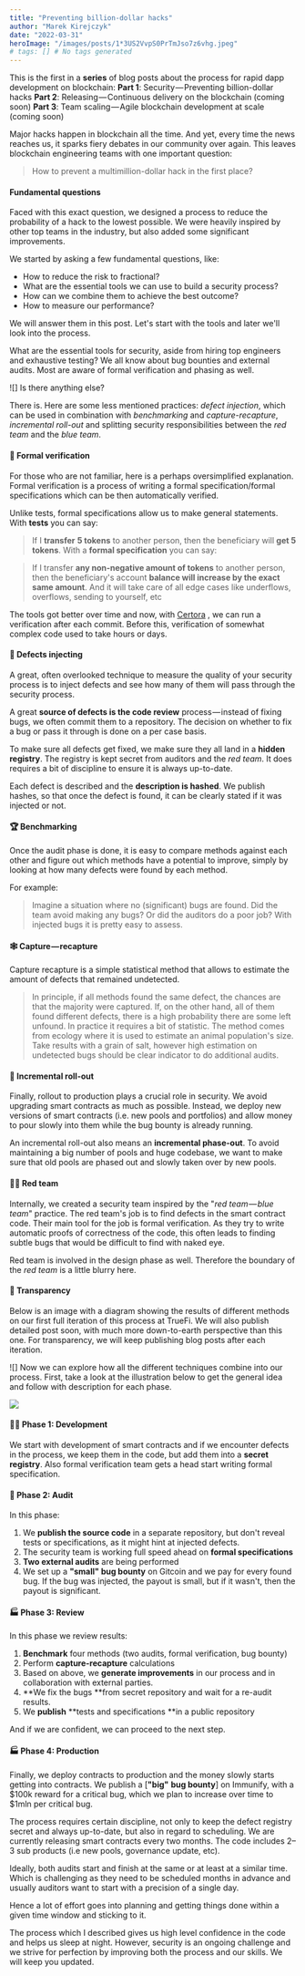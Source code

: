 ```yaml
---
title: "Preventing billion-dollar hacks"
author: "Marek Kirejczyk"
date: "2022-03-31"
heroImage: "/images/posts/1*3US2VvpS0PrTmJso7z6vhg.jpeg"
# tags: [] # No tags generated
---
```


This is the first in a **series** of blog posts about the process for rapid dapp development on blockchain:
**Part 1**: Security — Preventing billion-dollar hacks
**Part 2**: Releasing — Continuous delivery on the blockchain (coming soon)
**Part 3**: Team scaling — Agile blockchain development at scale (coming soon)

Major hacks happen in blockchain all the time. And yet, every time the news reaches us, it sparks fiery debates in our community over again.
This leaves blockchain engineering teams with one important question:

> How to prevent a multimillion-dollar hack in the first place?
#### Fundamental questions
Faced with this exact question, we designed a process to reduce the probability of a hack to the lowest possible. We were heavily inspired by other top teams in the industry, but also added some significant improvements.

We started by asking a few fundamental questions, like:

- How to reduce the risk to fractional?
- What are the essential tools we can use to build a security process?
- How can we combine them to achieve the best outcome?
- How to measure our performance?

We will answer them in this post. Let's start with the tools and later we'll look into the process.

What are the essential tools for security, aside from hiring top engineers and exhaustive testing? We all know about bug bounties and external audits. Most are aware of formal verification and phasing as well.

![]
Is there anything else?

There is. Here are some less mentioned practices: *defect injection*, which can be used in combination with *benchmarking* and *capture-recapture*, *incremental roll-out* and splitting security responsibilities between the *red team* and the *blue team*.

#### 🧮 Formal verification
For those who are not familiar, here is a perhaps oversimplified explanation. Formal verification is a process of writing a formal specification/formal specifications which can be then automatically verified.

Unlike tests, formal specifications allow us to make general statements. 
With **tests** you can say:

> If I **transfer** **5 tokens** to another person, then the beneficiary will **get 5 tokens**.
With a **formal specification** you can say:

> If I transfer **any non-negative amount of tokens** to another person, then the beneficiary's account **balance will increase by the exact same amount**.
And it will take care of all edge cases like underflows, overflows, sending to yourself, etc

The tools got better over time and now, with [Certora](https://www.certora.com/) , we can run a verification after each commit. Before this, verification of somewhat complex code used to take hours or days.

#### 🐞 Defects injecting
A great, often overlooked technique to measure the quality of your security process is to inject defects and see how many of them will pass through the security process.

A great **source of defects is the code review** process — instead of fixing bugs, we often commit them to a repository. The decision on whether to fix a bug or pass it through is done on a per case basis.

To make sure all defects get fixed, we make sure they all land in a **hidden registry**. The registry is kept secret from auditors and the *red team*. 
It does requires a bit of discipline to ensure it is always up-to-date.

Each defect is described and the **description is hashed**. We publish hashes, so that once the defect is found, it can be clearly stated if it was injected or not.

#### 🏆 Benchmarking
Once the audit phase is done, it is easy to compare methods against each other and figure out which methods have a potential to improve, simply by looking at how many defects were found by each method.

For example:

> Imagine a situation where no (significant) bugs are found. Did the team avoid making any bugs? Or did the auditors do a poor job? With injected bugs it is pretty easy to assess.
#### 🕸 Capture — recapture
Capture recapture is a simple statistical method that allows to estimate the amount of defects that remained undetected.

> In principle, if all methods found the same defect, the chances are that the majority were captured. If, on the other hand, all of them found different defects, there is a high probability there are some left unfound.
In practice it requires a bit of statistic. The method comes from ecology where it is used to estimate an animal population's size. Take results with a grain of salt, however high estimation on undetected bugs should be clear indicator to do additional audits.

#### 🎢 Incremental roll-out
Finally, rollout to production plays a crucial role in security. We avoid upgrading smart contracts as much as possible. Instead, we deploy new versions of smart contracts (i.e. new pools and portfolios) and allow money to pour slowly into them while the bug bounty is already running.

An incremental roll-out also means an **incremental phase-out**. To avoid maintaining a big number of pools and huge codebase, we want to make sure that old pools are phased out and slowly taken over by new pools.

#### 👮‍♂️ Red team
Internally, we created a security team inspired by the "*red team* — *blue team*" practice. The red team's job is to find defects in the smart contract code. Their main tool for the job is formal verification. As they try to write automatic proofs of correctness of the code, this often leads to finding subtle bugs that would be difficult to find with naked eye.

Red team is involved in the design phase as well. Therefore the boundary of the *red team* is a little blurry here.

#### 📖 Transparency
Below is an image with a diagram showing the results of different methods on our first full iteration of this process at TrueFi. We will also publish detailed post soon, with much more down-to-earth perspective than this one. For transparency, we will keep publishing blog posts after each iteration.

![]
Now we can explore how all the different techniques combine into our process. First, take a look at the illustration below to get the general idea and follow with description for each phase.

![](/images/posts/1*-trf_U9uKjI-lwK06WjvKA.jpeg)

#### 👨‍💻 Phase 1: Development
We start with development of smart contracts and if we encounter defects in the process, we keep them in the code, but add them into a **secret registry**. Also formal verification team gets a head start writing formal specification.

#### 🔎 Phase 2: Audit
In this phase:

1. We **publish the source code** in a separate repository, but don't reveal tests or specifications, as it might hint at injected defects.
2. The security team is working full speed ahead on **formal specifications**
3. **Two external audits** are being performed
4. We set up a **"small" bug bounty** on Gitcoin and we pay for every found bug. If the bug was injected, the payout is small, but if it wasn't, then the payout is significant.

#### 🏭 Phase 3: Review
In this phase we review results:

1. **Benchmark** four methods (two audits, formal verification, bug bounty)
2. Perform **capture-recapture** calculations
3. Based on above, we **generate improvements** in our process and in collaboration with external parties.
4. **We fix the bugs **from secret repository and wait for a re-audit results.
5. We **publish** **tests and specifications **in a public repository

And if we are confident, we can proceed to the next step.

#### 🏭 Phase 4: Production
Finally, we deploy contracts to production and the money slowly starts getting into contracts. We publish a [**"big"** **bug bounty**]
on Immunify, with a $100k reward for a critical bug, which we plan to increase over time to $1mln per critical bug.

The process requires certain discipline, not only to keep the defect registry secret and always up-to-date, but also in regard to scheduling. 
We are currently releasing smart contracts every two months. The code includes 2–3 sub products (i.e new pools, governance update, etc).

Ideally, both audits start and finish at the same or at least at a similar time. Which is challenging as they need to be scheduled months in advance and usually auditors want to start with a precision of a single day.

Hence a lot of effort goes into planning and getting things done within a given time window and sticking to it.

The process which I described gives us high level confidence in the code and helps us sleep at night. However, security is an ongoing challenge and we strive for perfection by improving both the process and our skills. We will keep you updated.